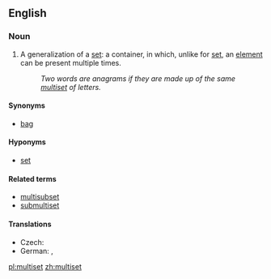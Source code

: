 ==English==
{{wikipedia}}

===Noun===
{{en-noun}}

# {{context|set theory}} A generalization of a [[set]]: a container, in which, unlike for [[set]], an [[element]] can be present multiple times.
#: ''Two words are anagrams if they are made up of the same [[multiset]] of letters.''

====Synonyms====
* [[bag]]

====Hyponyms====
* [[set]]

====Related terms====
* [[multisubset]]
* [[submultiset]]

====Translations====
{{trans-top|container}}
* Czech: {{t-|cs|multimnožina|f}}
* German: {{t-|de|Multimenge|f}}, {{t-|de|Multimengen|f-p}}
{{trans-mid}}
{{trans-bottom}}

[[pl:multiset]]
[[zh:multiset]]